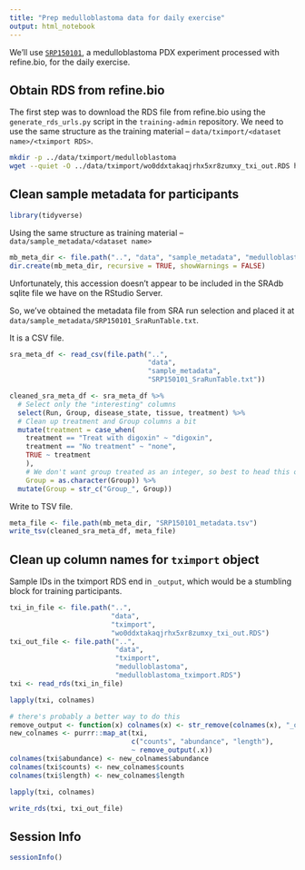 ```yaml
---
title: "Prep medulloblastoma data for daily exercise"
output: html_notebook
---
```


We'll use [`SRP150101`](https://www.refine.bio/experiments/SRP150101/transcriptome-analysis-of-group-3-and-4-medulloblastoma-orthotopic-xenograft-mice-with-digoxin-treatment), a medulloblastoma PDX experiment processed with refine.bio, for the daily exercise.

## Obtain RDS from refine.bio

The first step was to download the RDS file from refine.bio using the `generate_rds_urls.py` script in the `training-admin` repository.
We need to use the same structure as the training material -- `data/tximport/<dataset name>/<tximport RDS>`.

```sh
mkdir -p ../data/tximport/medulloblastoma
wget --quiet -O ../data/tximport/wo0ddxtakaqjrhx5xr8zumxy_txi_out.RDS https://s3.amazonaws.com/data-refinery-s3-circleci-prod/wo0ddxtakaqjrhx5xr8zumxy_txi_out.RDS
```

## Clean sample metadata for participants

```r
library(tidyverse)
```

Using the same structure as training material -- `data/sample_metadata/<dataset name>`

```r
mb_meta_dir <- file.path("..", "data", "sample_metadata", "medulloblastoma")
dir.create(mb_meta_dir, recursive = TRUE, showWarnings = FALSE)
```

Unfortunately, this accession doesn't appear to be included in the SRAdb sqlite file we have on the RStudio Server.

So, we've obtained the metadata file from SRA run selection and placed it at `data/sample_metadata/SRP150101_SraRunTable.txt`. 

It is a CSV file.

```r
sra_meta_df <- read_csv(file.path("..", 
                                  "data", 
                                  "sample_metadata", 
                                  "SRP150101_SraRunTable.txt"))
```

```r
cleaned_sra_meta_df <- sra_meta_df %>%
  # Select only the "interesting" columns
  select(Run, Group, disease_state, tissue, treatment) %>%
  # Clean up treatment and Group columns a bit
  mutate(treatment = case_when(
    treatment == "Treat with digoxin" ~ "digoxin",
    treatment == "No treatment" ~ "none",
    TRUE ~ treatment
    ),
    # We don't want group treated as an integer, so best to head this off now
    Group = as.character(Group)) %>%
  mutate(Group = str_c("Group_", Group))
```

Write to TSV file.

```r
meta_file <- file.path(mb_meta_dir, "SRP150101_metadata.tsv")
write_tsv(cleaned_sra_meta_df, meta_file)
```

## Clean up column names for `tximport` object

Sample IDs in the tximport RDS end in `_output`, which would be a stumbling block for training participants.

```r
txi_in_file <- file.path("..",
                         "data",
                         "tximport",
                         "wo0ddxtakaqjrhx5xr8zumxy_txi_out.RDS")
txi_out_file <- file.path("..", 
                          "data", 
                          "tximport", 
                          "medulloblastoma", 
                          "medulloblastoma_tximport.RDS")
txi <- read_rds(txi_in_file)
```

```r
lapply(txi, colnames)
```

```r
# there's probably a better way to do this
remove_output <- function(x) colnames(x) <- str_remove(colnames(x), "_output$")
new_colnames <- purrr::map_at(txi, 
                              c("counts", "abundance", "length"), 
                              ~ remove_output(.x))
colnames(txi$abundance) <- new_colnames$abundance
colnames(txi$counts) <- new_colnames$counts
colnames(txi$length) <- new_colnames$length
```

```r
lapply(txi, colnames)
```

```r
write_rds(txi, txi_out_file)
```

## Session Info

```r
sessionInfo()
```
